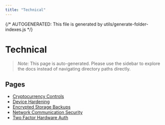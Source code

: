 ```yaml
---
title: "Technical"
---
```


{/* AUTOGENERATED: This file is generated by utils/generate-folder-indexes.js */}

# Technical

> _Note:_ This page is auto-generated. Please use the sidebar to explore the docs instead of navigating directory paths directly.

## Pages

- [Cryptocurrency Controls](/opsec/control-domains/technical/cryptocurrency-controls)
- [Device Hardening](/opsec/control-domains/technical/device-hardening)
- [Encrypted Storage Backups](/opsec/control-domains/technical/encrypted-storage-backups)
- [Network Communication Security](/opsec/control-domains/technical/network-communication-security)
- [Two Factor Hardware Auth](/opsec/control-domains/technical/two-factor-hardware-auth)
